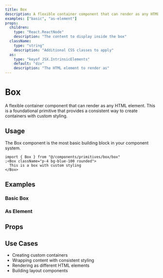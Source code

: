 ```yaml
---
title: Box
description: A flexible container component that can render as any HTML element
examples: ["basic", "as-element"]
props:
  children:
    type: "React.ReactNode"
    description: "The content to display inside the box"
  className:
    type: "string"
    description: "Additional CSS classes to apply"
  as:
    type: "keyof JSX.IntrinsicElements"
    default: "div"
    description: "The HTML element to render as"
---
```


# Box

A flexible container component that can render as any HTML element. This is a foundational primitive that provides a consistent way to create containers with custom styling.

## Usage

The Box component is the most basic building block in your component system.

```tsx
import { Box } from "@/components/primitives/box/box"
;<Box className="p-4 bg-blue-100 rounded">
  This is a box with custom styling
</Box>
```

## Examples

### Basic Box

<ComponentPreview name="box" example="basic" type="primitive" />

### As Element

<ComponentPreview name="box" example="as-element" type="primitive" />

## Props

<PropsTable name="box" />

## Use Cases

- Creating custom containers
- Wrapping content with consistent styling
- Rendering as different HTML elements
- Building layout components
